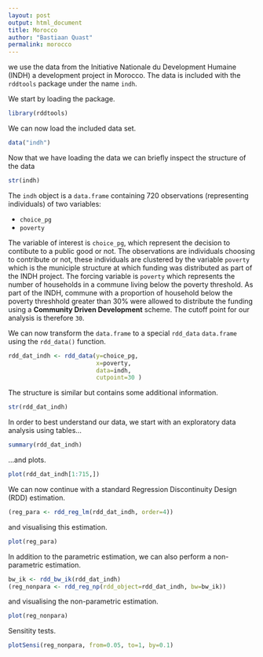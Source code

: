 ```yaml
---
layout: post
output: html_document
title: Morocco
author: "Bastiaan Quast"
permalink: morocco
---
```


we use the data from the Initiative Nationale du Development Humaine (INDH) a development project in Morocco.
The data is included with the `rddtools` package under the name `indh`.

We start by loading the package.

```r
library(rddtools)
```

We can now load the included data set.

```r
data("indh")
```

Now that we have loading the data we can briefly inspect the structure of the data

```r
str(indh)
```

The `indh` object is a `data.frame` containing 720 observations (representing individuals) of two variables:

- `choice_pg` 
- `poverty`

The variable of interest is `choice_pg`, which represent the decision to contibute to a public good or not.
The observations are individuals choosing to contribute or not, these individuals are clustered by the variable `poverty` which is the municiple structure at which funding was distributed as part of the INDH project.
The forcing variable is `poverty` which represents the number of households in a commune living below the poverty threshold.
As part of the INDH, commune with a proportion of household below the poverty threshhold greater than 30% were allowed to distribute the funding using a **Community Driven Development** scheme.
The cutoff point for our analysis is therefore `30`.

We can now transform the `data.frame` to a special `rdd_data` `data.frame` using the `rdd_data()` function.

```r
rdd_dat_indh <- rdd_data(y=choice_pg,
                         x=poverty,
                         data=indh,
                         cutpoint=30 )
```

The structure is similar but contains some additional information.

```r
str(rdd_dat_indh)
```

In order to best understand our data, we start with an exploratory data analysis using tables...

```r
summary(rdd_dat_indh)
```

...and plots.

```r
plot(rdd_dat_indh[1:715,])
```

We can now continue with a standard Regression Discontinuity Design (RDD) estimation.

```r
(reg_para <- rdd_reg_lm(rdd_dat_indh, order=4))
```

and visualising this estimation.

```r
plot(reg_para)
```

In addition to the parametric estimation, we can also perform a non-parametric estimation.

```r
bw_ik <- rdd_bw_ik(rdd_dat_indh)
(reg_nonpara <- rdd_reg_np(rdd_object=rdd_dat_indh, bw=bw_ik))
```

and visualising the non-parametric estimation.

```r
plot(reg_nonpara)
```

Sensitity tests.

```r
plotSensi(reg_nonpara, from=0.05, to=1, by=0.1)
```